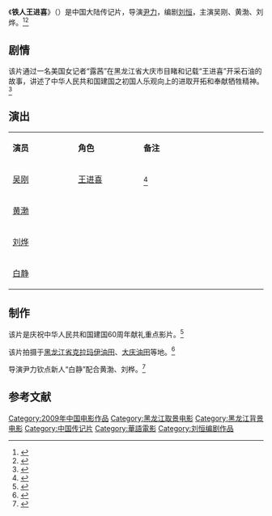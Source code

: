 {{电影信息框
| 片名     = 铁人王进喜
| 电影原名 = ''{{lang|en|Wang Jinxi}}''
| 图像     = 
| 图像说明 = 
| 导演     = [[尹力_(导演)|尹力]]
| 监制     = 
| 制片     = 
| 编剧     = [[刘恒_(作家)|刘恒]]
| 剧本     = 
| 原著     = 
| 主演     = 吴刚<br>黄渤<br>刘烨
| 主题曲   = 
| 片头曲   = 
| 片尾曲   = 
| 配乐     = 
| 摄影     = 
| 剪辑     = 
| 制片商   = 
| 发行商   = 
| 上映日期 = {{Film date|2009|5|1|中国大陆}}<ref>{{cite web |url=http://ent.163.com/09/0502/08/589VNL7000032DGD.html |title=《铁人》昨日公映 |accessdate=2014-03-16|date=2009-05-02 |work=网易 |archive-url=https://web.archive.org/web/20140316064028/http://ent.163.com/09/0502/08/589VNL7000032DGD.html |archive-date=2014-03-16 |dead-url=yes}}</ref><ref>{{cite web |url=http://ent.sina.com.cn/m/c/2009-04-29/17592497559.shtml |title=《铁人》五一上映 重现铁人精神|accessdate=2014-03-16 |date=2009-04-29|work=新浪}}</ref>
| 片长     = 90分钟
| 产地     = {{CHNML}}
| 语言     = 普通话
| 预算     = 5000万人民币<ref name="Tiger" />
| 票房     = 
| 前集     = 
| 续集     = 
}}
《'''铁人王进喜'''》（{{lang-en|''Wang Jinxi''}}）是中国大陆传记片，导演[[尹力_(导演)|尹力]]，编剧[[刘恒_(作家)|刘恒]]，主演吴刚、黄渤、刘烨。<ref>{{cite web |url=http://ent.sina.com.cn/m/c/2009-02-20/06502383327.shtml |title=“费二爷”变身“铁人”王进喜(图)|accessdate=2014-03-16 |date=2009-02-20 |work=新浪}}</ref><ref>{{cite web |url=http://ent.sina.com.cn/m/c/2009-05-20/04532528711.shtml |title=《铁人》盛大首映 白静黄渤放歌受追捧(组图) |date=2009-05-20 |work=新浪}}</ref>

== 剧情 ==
该片通过一名美国女记者“露茜”在黑龙江省大庆市目睹和记载“王进喜”开采石油的故事，讲述了中华人民共和国建国之初国人乐观向上的进取开拓和奉献牺牲精神。<ref>{{cite web |url=http://www.dqdaily.com/ztxw/2012/2012-04/12/content_1094781.htm |title=电影《铁人王进喜》简介 |date=2012-04-12 |accessdate=2014-03-16|work=大庆网 |archive-url=https://web.archive.org/web/20131002043209/http://dqdaily.com/ztxw/2012/2012-04/12/content_1094781.htm |archive-date=2013-10-02 |dead-url=yes }}</ref>

== 演出 ==
{|class="wikitable" width="20%"
|- style="background:cornflowerblue; color:white" align=center
|style="width:5%"|'''演员'''||style="width:5%"|'''角色'''||style="width:10%"|'''备注'''
|-
| [[吴刚|吴刚]] || [[王进喜|王进喜]] || <ref>{{cite web |url=http://yule.sohu.com/20090505/n263784082.shtml |title=拍《铁人》谁来演“王进喜” 主演吴刚脱胎换骨|accessdate=2014-03-16 |date=2009-05-05 |work=搜狐}}</ref>
|-
| [[黄渤|黄渤]] ||  ||   
|- 
| [[刘烨_(演员)|刘烨]] ||  ||   
|- 
| [[白静|白静]] ||  ||   
|}

== 制作 ==
该片是庆祝中华人民共和国建国60周年献礼重点影片。<ref>{{cite web |url=http://ent.sina.com.cn/m/c/2009-02-19/10242382074.shtml |title=《梅兰芳》费二爷出演铁人王进喜 尹力执导(图) |accessdate=2014-03-16|date=2009-02-19 |work=新浪}}</ref>

该片拍摄于[[黑龙江省|黑龙江省]][[克拉玛伊油田|克拉玛伊油田]]、[[大庆油田|大庆油田]]等地。<ref name="Tiger">{{cite web |url=http://www.chinanews.com/yl/dyzx/news/2009/02-19/1570643.shtml |title=“费二爷”变身王进喜 刘烨、黄渤加盟《铁人》 |date=2009-02-19|accessdate=2014-03-16 |work=中国新闻网}}</ref>

导演尹力钦点新人“白静”配合黄渤、刘桦。<ref>{{cite web |url=http://ent.qq.com/a/20090506/000402.htm |title=导演尹力钦点新人白静 《铁人》搭档刘烨黄渤 |accessdate=2014-03-16|date=2009-05-06 |work=腾讯网}}</ref>

==参考文献==
{{reflist}}

{{DEFAULTSORT:T铁人}}
[[Category:2009年中国电影作品|Category:2009年中国电影作品]]
[[Category:黑龙江取景电影|Category:黑龙江取景电影]]
[[Category:黑龙江背景电影|Category:黑龙江背景电影]]
[[Category:中国传记片|Category:中国传记片]]
[[Category:華語電影|Category:華語電影]]
[[Category:刘恒编剧作品|Category:刘恒编剧作品]]